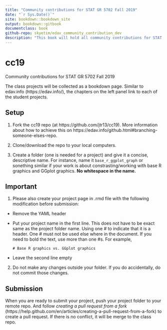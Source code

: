 ```yaml
--- 
title: "Community contributions for STAT GR 5702 Fall 2019" 
date: "`r Sys.Date()`"
site: bookdown::bookdown_site
output: bookdown::gitbook
documentclass: book
github-repo: skyetim/edav_community_contribution_dev
description: "This book will hold all community contributions for STAT GR 5702 Fall 2019 at Columbia University"
---
```


# cc19
Community contributions for STAT GR 5702 Fall 2019

The class projects will be collected as a bookdown page. Similar to edav.info (https://edav.info/), the chapters on the left panel link to each of the student projects.


## Setup

1. Fork the cc19 repo (at https://github.com/jtr13/cc19). More information about how to achieve this on https://edav.info/github.html#branching-someone-elses-repo.

2. Clone/download the repo to your local computers.

3. Create a folder (one is needed for a project) and give it a concise, descriptive name. For instance, name it `base_r_ggplot_graph` or sonething similar if your work is about constrasting/working with base R graphics and GGplot graphics. **No whitespace in the name.** 



## Important

1. Please also create your project page in .rmd file with the following modification before submission:

* Remove the YAML header
* Put your project name in the first line. This does not have to be exact same as the project folder name. Using one \# to indicate that it is a header. One \# must not be used else where in the document. If you need to bold the text, use more than one \#s. For example,

      # Base R graphics vs. GGplot graphics
      
* Leave the second line empty

2. Do not make any changes outside your folder. If you do accidentally, do not commit those changes.



## Submission

When you are ready to submit your project, push your project folder to your remote repo. And follow *creating a pull request from a fork* (https://help.github.com/en/articles/creating-a-pull-request-from-a-fork) to create a pull request. If there is no conflict, it will be merge to the class repo.

<!--chapter:end:index.Rmd-->

